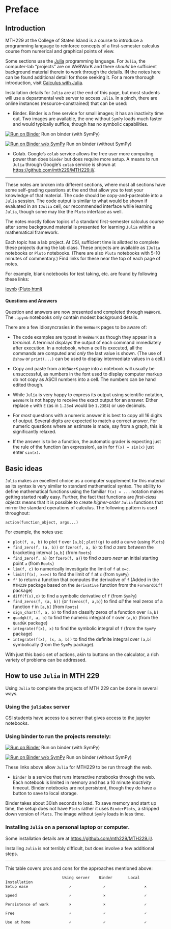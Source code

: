 # Preface {.unnumbered}


## Introduction


MTH229 at the College of Staten Island is a course to introduce a
programming language to reinforce concepts of a first-semester
calculus course from numerical and graphical points of view.

Some sections use the [Julia](http://julialang.org) programming
language. For `Julia`, the computer-lab "projects" are on WeBWorK and
there *should* be sufficient background material therein to work
through the details. IN the notes here can be found additional detail
for those seeking it. For a more thorough introduction, visit
[Calculus with Julia](http://calculuswithjulia.github.io).

Installation details for `Julia` are at the end of this page, but most students will
use a departmental web server to access `Julia`. In a pinch, there are online instances (resource-constrained) that can be used:

* Binder. Binder is a free service for small images; it has an inactivity time out. Two images are available, the one without `SymPy` loads much faster and would typically suffice, though has no symbolic capabilities.

[![Run on Binder](https://mybinder.org/badge_logo.svg)](https://mybinder.org/v2/gh/mth229/229-projects/lite?labpath=blank-notebook.ipynb) Run on binder (with SymPy)

[![Run on Binder w/o SymPy](https://mybinder.org/badge_logo.svg)](https://mybinder.org/v2/gh/mth229/MTH229Lite.jl/main?labpath=blank-notebook.ipynb) Run on binder (without SymPy)

* Colab. Google's `colab` service allows the free user more computing power than does `binder` but does require more setup.
A means to run `Julia` through Google's `colab` service is shown at [https://github.com/mth229/MTH229.jl/](https://github.com/mth229/MTH229.jl/).


----

These  notes are broken into different sections, where most all sections
have some self-grading questions at the end that allow you to test
your knowledge of that material. The code should be copy-and-pasteable
into a `Julia` session. The code output is similar to what would be
shown if evaluated in an `IJulia` cell, our recommended interface while
learning `Julia`, though some may like the `Pluto` interface as well.

The notes mostly follow topics of a standard first-semester
calculus course after some background material is presented for
learning `Julia` within a mathematical framework.

Each topic has a lab project. At CSI, sufficient time is allotted to
complete these projects during the lab class. These projects are
available as `IJulia` notebooks or `Pluto` notebooks. (There are also
`Pluto` notebooks with 5-10 minutes of commentary.) Find links for
these near the top of each page of notes.


For example, blank notebooks for test taking, etc. are found by following these links:

[ipynb](https://raw.githubusercontent.com/mth229/229-projects/master/00-blank-notebook.ipynb)
[(Pluto html)](./229-projects/00-blank-notebook.html)

#### Questions and Answers

Question and answers are now presented and completed through  `WeBWorK`.
The  `.ipynb` notebooks  only contain modest background details.

There  are a few idiosyncrasies in the `WeBWorK` pages to be aware of:

*  The code examples  are typset in `WeBWorK` as though they  appear in  a *terminal*. A terminal displays  the output of  each  command immediately after execution. In a notebook,  when  a cell  is executed, all the  commands are computed and *only*  the  last  value is shown. (The use of `@show` or `print(...)` can be used to display intermediate values in a  cell.)

* Copy and paste from a `WeBWorK` page into a notebook will usually be unsuccessful, as  numbers  in the  font  used to display computer markup do not copy as ASCII numbers  into a cell. The numbers can be hand edited though.

* While `Julia` is very happy to express its output using scientific notation, `WeBWorK` is not happy to receive the exact output for an answer. Either replace `e` with `E` (as in `1.23e4` would be `1.23E4`) or use decimals.

* For *most* questions with a  numeric answer  it is best to  copy all  16 digits of output. Several  digits are expected to match a  correct answer. For numeric questions where an  estimate is made, say from a graph, this is  significantly relaxed.

* If the answer  is to  be a function, the  automatic grader is  expecting just  the  rule  of the function  (an expression), as in for `f(x) = sin(x)` just enter `sin(x)`.




## Basic ideas

`Julia` makes an excellent choice as a computer supplement for this
material as its syntax is very similar to standard mathematical
syntax. The ability to define mathematical functions using the
familiar `f(x) = ...` notation makes getting started really
easy. Further, the fact that functions are *first-class objects* means
that it is possible to create *higher-order* `Julia` functions that
mirror the standard operations of calculus. The following pattern is
used throughout:

```verbatim
action(function_object, args...)
```

For example, the notes use:

* `plot(f, a, b)` to plot `f` over `[a,b]`; `plot!(g)` to add a curve (using `Plots`)
* `find_zero(f, (a, b))` or `fzero(f, a, b)` to find *a* zero *between*  the bracketing interval `[a,b]` (from `Roots`)
* `find_zero(f, a)` (or `fzero(f, a)`) to find *a* zero *near* an  initial starting point `a` (from `Roots`)
* `lim(f, c)` to numerically investigate the limit of `f` at `x=c`.
* `limit(f(x), x=>c)` to find the limit of `f` at `c` (from `SymPy`)
* `f'`  to return a function that computes the derivative of `f` (Added in the `MTH229` package based on the `derivative` function from the `ForwardDiff` package)
* `diff(f(x),x)` to find a symbolic derivative of `f` (from `SymPy`)
* `find_zeros(f, (a, b))` (or `fzeros(f, a,b)`) to find *all* the real zeros of a function `f` in `[a,b]` (from `Roots`)
* `sign_chart(f, a, b)` to find an classify zeros of a function over `[a,b]`
* `quadgk(f, a, b)` to find the numeric integral of `f` over `(a,b)`
  (from the `QuadGK` package)
* `integrate(f(x), x)` to find the symbolic integral of `f` (from the `SymPy` package)
* `integrate(f(x), (x, a, b))` to find the definite integral over `[a,b]`
  symbolically (from the `SymPy` package).


With just this basic set of actions, akin to buttons on the calculator, a rich variety of problems can be addressed.


## How to use `Julia` in MTH 229


Using `Julia` to complete the projects of MTH 229 can be done in several ways.

### Using the `juliabox` server

CSI students have access to a server that gives access to the jupyter notebooks.

### Using binder to run the projects  remotely:


[![Run on Binder](https://mybinder.org/badge_logo.svg)](https://mybinder.org/v2/gh/mth229/229-projects/lite?labpath=blank-notebook.ipynb) Run on binder (with SymPy)

[![Run on Binder w/o SymPy](https://mybinder.org/badge_logo.svg)](https://mybinder.org/v2/gh/mth229/MTH229Lite.jl/main?labpath=blank-notebook.ipynb) Run on binder (without SymPy)

These links above allow `Julia` for MTH229 to be run through the web.

* `binder` is a service that runs interactive notebooks through the web. Each notebook is limited in memory and has a 10 minute *inactivity* timeout. Binder notebooks are not persistent, though they do have a button to save to local storage.

Binder takes about 30ish seconds to load.  To save memory and start up time, the setup does not have `Plots` rather it uses `BinderPlots`, a stripped down version of `Plots`. The image without `SymPy` loads in less time.


### Installing `Julia` on a personal laptop or computer.

Some installation details are at [https://github.com/mth229/MTH229.jl/](https://github.com/mth229/MTH229.jl/).


Installing `Julia` is not terribly difficult, but does involve a few additional steps.


----

This table covers pros and cons for the  approaches mentioned above:

```
                         Using server    Binder       Local Installation
Setup ease                  ✓              ✓                 ×

Speed                       ✓              ×                 ✓

Persistence of work         ×              ×                 ✓

Free                        ✓              ✓                 ✓

Use at home                 ✓              ✓                 ✓
```
